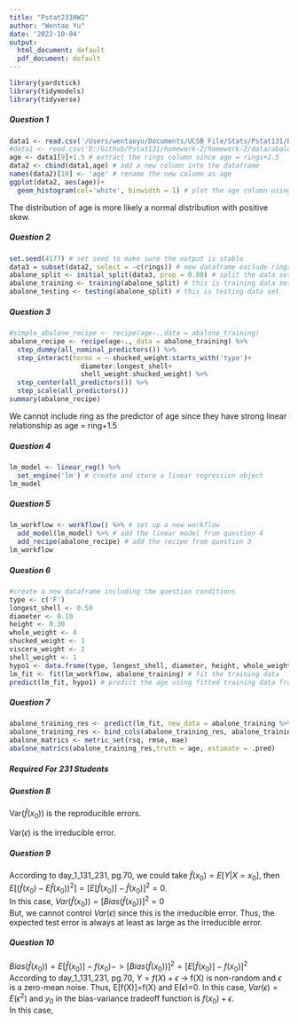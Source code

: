 ```yaml
---
title: "Pstat231HW2"
author: "Wentao Yu"
date: '2022-10-04'
output:
  html_document: default
  pdf_document: default
---
```

```r
library(yardstick)
library(tidymodels)
library(tidyverse)
```

##### Question 1
```r
data1 <- read.csv('/Users/wentaoyu/Documents/UCSB File/Stats/Pstat131/Pstat131/homework-2/homework-2/data/abalone.csv') # import dataset
#data1 <- read.csv('D:/Github/Pstat131/homework-2/homework-2/data/abalone.csv')
age <- data1[9]+1.5 # extract the rings column since age = rings+1.5
data2 <- cbind(data1,age) # add a new column into the dataframe
names(data2)[10] <- 'age' # rename the new column as age
ggplot(data2, aes(age))+
  geom_histogram(col='white', binwidth = 1) # plot the age column using histogram to make it access.
```
The distribution of age is more likely a normal distribution with positive skew.

##### Question 2
```r
set.seed(4177) # set seed to make sure the output is stable
data3 = subset(data2, select = -c(rings)) # new dataframe exclude rings
abalone_split <- initial_split(data3, prop = 0.80) # split the data set, then what is the appropriate percentage, may need a new data set since we cannot include rings and age????
abalone_training <- training(abalone_split) # this is training data set
abalone_testing <- testing(abalone_split) # this is testing data set
```

##### Question 3
```r
#simple_abalone_recipe <- recipe(age~.,data = abalone_training)
abalone_recipe <- recipe(age~., data = abalone_training) %>%
  step_dummy(all_nominal_predictors()) %>%
  step_interact(terms = ~ shucked_weight:starts_with('type')+
                  diameter:longest_shell+
                  shell_weight:shucked_weight) %>%
  step_center(all_predictors()) %>%
  step_scale(all_predictors())
summary(abalone_recipe)
```
We cannot include ring as the predictor of age since they have strong linear relationship as age = ring+1.5

##### Question 4
```r
lm_model <- linear_reg() %>%
  set_engine('lm') # create and store a linear regression object
lm_model
```

##### Question 5
```r
lm_workflow <- workflow() %>% # set up a new workflow
  add_model(lm_model) %>% # add the linear model from question 4
  add_recipe(abalone_recipe) # add the recipe from question 3
lm_workflow
```

##### Question 6
```r
#create a new dataframe including the question conditions
type <- c('F')
longest_shell <- 0.50
diameter <- 0.10
height <- 0.30
whole_weight <- 4
shucked_weight <- 1
viscera_weight <- 2
shell_weight <- 1
hypo1 <- data.frame(type, longest_shell, diameter, height, whole_weight, shucked_weight, viscera_weight, shell_weight)
lm_fit <- fit(lm_workflow, abalone_training) # fit the training data
predict(lm_fit, hypo1) # predict the age using fitted training data from a new dataframe
```
##### Question 7
```r
abalone_training_res <- predict(lm_fit, new_data = abalone_training %>% select(-age))
abalone_training_res <- bind_cols(abalone_training_res, abalone_training %>% select(age))
abalone_matrics <- metric_set(rsq, rmse, mae)
abalone_matrics(abalone_training_res,truth = age, estimate = .pred)
```


##### Required For 231 Students
##### Question 8
Var($\hat{f}(x_0)$) is the reproducible errors.

Var($\epsilon$) is the irreducible error. 

##### Question 9
According to day_1_131_231, pg.70, we could take $\hat{f}(x_0)=E[Y|X=x_0]$, then $E[(\hat{f}(x_0)-E\hat{f}(x_0))^2]=[E[\hat{f}(x_0)]-\hat{f}(x_0)]^2=0$.\
In this case, $Var(\hat{f}(x_0))=[Bias(\hat{f}(x_0))]^2=0$\
But, we cannot control $Var(\epsilon)$ since this is the irreducible error. Thus, the expected test error is always at least as large as the irreducible error.

##### Question 10
$Bias(\hat{f}(x_0))=E[\hat{f}(x_0)]-f(x_0) -> [Bias(\hat{f}(x_0))]^2=[E[\hat{f}(x_0)]-f(x_0)]^2$\
According to day_1_131_231, pg.70, $Y=f(X)+\epsilon$ -> f(X) is non-random and $\epsilon$ is a zero-mean noise. Thus, E[f(X)]=f(X) and E($\epsilon$)=0. In this case, $Var(\epsilon)=E(\epsilon^2)$ and $y_0$ in the bias-variance tradeoff function is $f(x_0)+\epsilon$. \
\begin{equation*}
\begin{split}
E[(y_0-\hat{f}(x_0)^2] &= E[(f(x_0)+\epsilon+\hat{f}(x_0))^2]\\
                       &= E[f(x_0)-\hat{f}(x_0)^2]+E[\epsilon^2]+2E[(f(x_0)-\hat{f}(x_0))]E[\epsilon]\\
                       &= E[f(x_0)-\hat{f}(x_0)^2]+Var(\epsilon)
\end{split}
\end{equation*}
\begin{equation*}
\begin{split}
E[f(x_0)-\hat{f}(x_0)^2] &= E[((f(x_0)-E[\hat{f}(x_0)])-(\hat{f}(x_0)-E[\hat{f}(x_0)]))^2]\\
                         &= E[(E[\hat{f}(x_0)]-f(x_0))^2]+E[(\hat{f}(x_0)-E[\hat{f}(x_0)])^2]\\
                         &  -2E[(f(x_0)-E[\hat{f}(x_0)])(\hat{f}(x_0)-E[\hat{f}(x_0)])]\\
                         &= (E[\hat{f}(x_0)]-f(x_0))^2+E[(\hat{f}(x_0)-E[\hat{f}(x_0)])^2]\\
                         &  -2(f(x_0)-E[\hat{f}(x_0)])E[(\hat{f}(x_0)-E[\hat{f}(x_0)])]\\
                         &= (E[\hat{f}(x_0)]-f(x_0))^2+E[(\hat{f}(x_0)-E[\hat{f}(x_0)])^2]\\
                         &  -2(f(x_0)-E[\hat{f}(x_0)])(E[\hat{f}(x_0)]-E[\hat{f}(x_0)])\\
                         &= (E[\hat{f}(x_0)]-f(x_0))^2+E[(\hat{f}(x_0)-E[\hat{f}(x_0)])^2]\\
                         &= [bias(\hat{f}(x_0))]^2 + Var(\hat{f}(x_0))
\end{split}
\end{equation*}
In this case,
\begin{equation*}
\begin{split}
E[(y_0-\hat{f}(x_0))^2] &= E[(f(x_0)+\epsilon+\hat{f}(x_0))^2]\\
                       &= E[f(x_0)-\hat{f}(x_0)^2]+E[\epsilon^2]+2E[(f(x_0)-\hat{f}(x_0))]E[\epsilon]\\
                       &= E[f(x_0)-\hat{f}(x_0)^2]+Var(\epsilon)\\
                       &= [bias(\hat{f}(x_0))]^2 + Var(\hat{f}(x_0))+Var(\epsilon)
\end{split}
\end{equation*}









